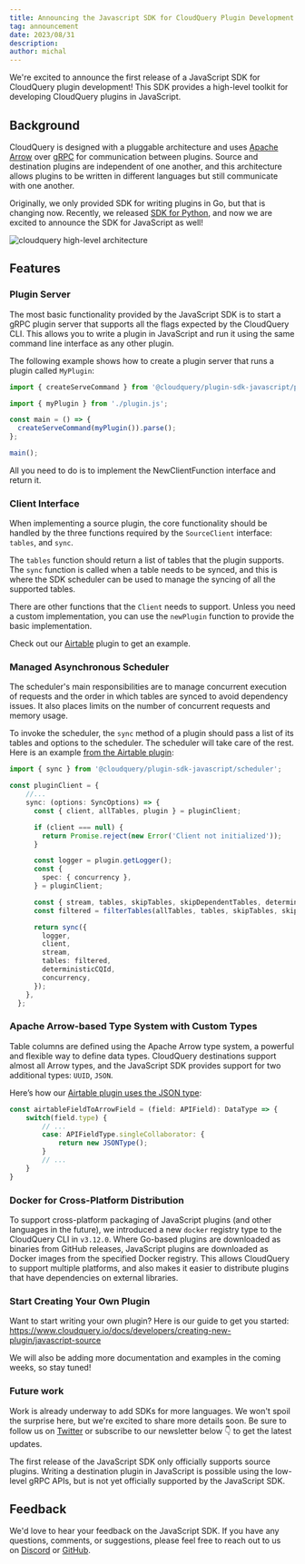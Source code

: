 ```yaml
---
title: Announcing the Javascript SDK for CloudQuery Plugin Development
tag: announcement
date: 2023/08/31
description:
author: michal
---
```



<BlogHeader/>

We're excited to announce the first release of a JavaScript SDK for CloudQuery plugin development! This SDK provides a high-level toolkit for developing CloudQuery plugins in JavaScript.

## Background

CloudQuery is designed with a pluggable architecture and uses [Apache Arrow](https://arrow.apache.org/) over [gRPC](https://grpc.io/) for communication between plugins. Source and destination plugins are independent of one another, and this architecture allows plugins to be written in different languages but still communicate with one another.

Originally, we only provided SDK for writing plugins in Go, but that is changing now. Recently, we released [SDK for Python](https://www.cloudquery.io/blog/announcing-cloudquery-python-sdk), and now we are excited to announce the SDK for JavaScript as well!

![cloudquery high-level architecture](/images/cloudquery-architecture.png)

## Features

### Plugin Server

The most basic functionality provided by the JavaScript SDK is to start a gRPC plugin server that supports all the flags expected by the CloudQuery CLI. This allows you to write a plugin in JavaScript and run it using the same command line interface as any other plugin.

The following example shows how to create a plugin server that runs a plugin called `MyPlugin`:

```typescript
import { createServeCommand } from '@cloudquery/plugin-sdk-javascript/plugin/serve';

import { myPlugin } from './plugin.js';

const main = () => {
  createServeCommand(myPlugin()).parse();
};

main();
```

All you need to do is to implement the NewClientFunction interface and return it.

### Client Interface

When implementing a source plugin, the core functionality should be handled by the three functions required by the `SourceClient` interface: `tables`, and `sync`.

The `tables` function should return a list of tables that the plugin supports. The `sync` function is called when a table needs to be synced, and this is where the SDK scheduler can be used to manage the syncing of all the supported tables.

There are other functions that the `Client` needs to support. Unless you need a custom implementation, you can use the `newPlugin` function to provide the basic implementation.

Check out our [Airtable](https://github.com/cloudquery/cloudquery/blob/main/plugins/source/airtable/src/plugin.ts) plugin to get an example.

### Managed Asynchronous Scheduler

The scheduler's main responsibilities are to manage concurrent execution of requests and the order in which tables are synced to avoid dependency issues. It also places limits on the number of concurrent requests and memory usage.

To invoke the scheduler, the `sync` method of a plugin should pass a list of its tables and options to the scheduler. The scheduler will take care of the rest. Here is an example [from the Airtable plugin](https://github.com/cloudquery/cloudquery/blob/main/plugins/source/typeform/plugin/plugin.py):

```typescript
import { sync } from '@cloudquery/plugin-sdk-javascript/scheduler';

const pluginClient = {
    //...
    sync: (options: SyncOptions) => {
      const { client, allTables, plugin } = pluginClient;

      if (client === null) {
        return Promise.reject(new Error('Client not initialized'));
      }

      const logger = plugin.getLogger();
      const {
        spec: { concurrency },
      } = pluginClient;

      const { stream, tables, skipTables, skipDependentTables, deterministicCQId } = options;
      const filtered = filterTables(allTables, tables, skipTables, skipDependentTables);

      return sync({
        logger,
        client,
        stream,
        tables: filtered,
        deterministicCQId,
        concurrency,
      });
    },
  };
```

### Apache Arrow-based Type System with Custom Types

Table columns are defined using the Apache Arrow type system, a powerful and flexible way to define data types. CloudQuery destinations support almost all Arrow types, and the JavaScript SDK provides support for two additional types: `UUID`, `JSON`. 

Here’s how our [Airtable plugin uses the JSON type](https://github.com/cloudquery/cloudquery/blob/main/plugins/source/airtable/src/tables.ts#L68):

```typescript
const airtableFieldToArrowField = (field: APIField): DataType => {
    switch(field.type) {
        // ...
        case: APIFieldType.singleCollaborator: {
            return new JSONType();
        }
        // ...
    }
}
```

### Docker for Cross-Platform Distribution

To support cross-platform packaging of JavaScript plugins (and other languages in the future), we introduced a new `docker` registry type to the CloudQuery CLI in `v3.12.0`. Where Go-based plugins are downloaded as binaries from GitHub releases, JavaScript plugins are downloaded as Docker images from the specified Docker registry. This allows CloudQuery to support multiple platforms, and also makes it easier to distribute plugins that have dependencies on external libraries.

### Start Creating Your Own Plugin

Want to start writing your own plugin? Here is our guide to get you started: https://www.cloudquery.io/docs/developers/creating-new-plugin/javascript-source

We will also be adding more documentation and examples in the coming weeks, so stay tuned!

### Future work

Work is already underway to add SDKs for more languages. We won't spoil the surprise here, but we're excited to share more details soon. Be sure to follow us on [Twitter](https://twitter.com/cloudqueryio) or subscribe to our newsletter below 👇 to get the latest updates.

The first release of the JavaScript SDK only officially supports source plugins. Writing a destination plugin in JavaScript is possible using the low-level gRPC APIs, but is not yet officially supported by the JavaScript SDK.

## Feedback

We'd love to hear your feedback on the JavaScript SDK. If you have any questions, comments, or suggestions, please feel free to reach out to us on [Discord](https://cloudquery.io/discord) or [GitHub](https://github.com/cloudquery/plugin-sdk-javascript).
